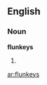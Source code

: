 ==English==

===Noun===
'''flunkeys'''

# {{alternative plural of|[[flunkey]]|[[flunkies]]}}

[[ar:flunkeys]]